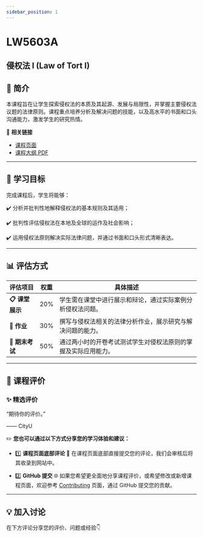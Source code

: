 ```yaml
---
sidebar_position: 1
---
```


# LW5603A
## 侵权法 I (Law of Tort I)

## **📘 简介**
本课程旨在让学生探索侵权法的本质及其起源、发展与局限性，并掌握主要侵权法议题的法律原则。课程重点培养分析及解决问题的技能，以及高水平的书面和口头沟通能力，激发学生的研究热情。

🔗 **相关链接**
- [课程页面](https://www.cityu.edu.hk/catalogue/pg/202526/course/LW5603A.htm)
- [课程大纲 PDF](https://www.cityu.edu.hk/catalogue/pg/202526/course/LW5603A.pdf)

---

## **🎯 学习目标**

完成课程后，学生将能够：

✔️ 分析并批判性地解释侵权法的基本规则及其适用；

✔️ 批判性评估侵权法在本地及全球的运作及社会影响；

✔️ 运用侵权法原则解决实际法律问题，并通过书面和口头形式清晰表达。

---

## **📊 评估方式**

| **评估项目**         | **权重** | **具体描述**                                                                                       |
|---------------------|---------|---------------------------------------------------------------------------------------------------|
| **📋 课堂展示**       | 20%     | 学生需在课堂中进行展示和辩论，通过实际案例分析侵权法问题。                                                |
| **📂 作业**           | 30%     | 撰写与侵权法相关的法律分析作业，展示研究与解决问题的能力。                                                  |
| **📂 期末考试**       | 50%     | 通过两小时的开卷考试测试学生对侵权法原则的掌握及实际应用能力。                                              |

---

## **💬 课程评价**

### ✨ **精选评价**
<div className={commentStyles.commentBox}>
    <p className={commentStyles.commentText}>
        “期待你的评价。”
    </p>
    <p className={commentStyles.commentAuthor}>—— CityU</p>
</div>

✏️ **您也可以通过以下方式分享您的学习体验和建议：**

- 1️⃣ **课程页面底部评论**
💬 在课程页面底部直接提交您的评论，我们会审核后将其收录到网站中。

- 2️⃣ **GitHub 提交**
🌐 如果您希望更全面地分享课程评价，或希望修改或新增课程页面，欢迎参考 [Contributing](/contributing) 页面，通过 GitHub 提交您的贡献。

---

## **💡 加入讨论**

在下方评论分享您的评价、问题或经验👇
<Utterances />
